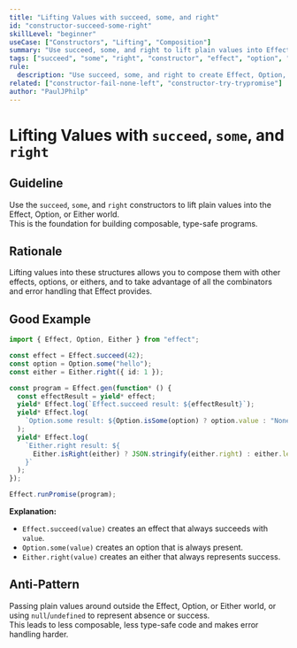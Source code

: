 ```yaml
---
title: "Lifting Values with succeed, some, and right"
id: "constructor-succeed-some-right"
skillLevel: "beginner"
useCase: ["Constructors", "Lifting", "Composition"]
summary: "Use succeed, some, and right to lift plain values into Effect, Option, or Either, making them composable and type-safe."
tags: ["succeed", "some", "right", "constructor", "effect", "option", "either", "lifting"]
rule:
  description: "Use succeed, some, and right to create Effect, Option, or Either from plain values."
related: ["constructor-fail-none-left", "constructor-try-trypromise"]
author: "PaulJPhilp"
---
```


# Lifting Values with `succeed`, `some`, and `right`

## Guideline

Use the `succeed`, `some`, and `right` constructors to lift plain values into the Effect, Option, or Either world.  
This is the foundation for building composable, type-safe programs.

## Rationale

Lifting values into these structures allows you to compose them with other effects, options, or eithers, and to take advantage of all the combinators and error handling that Effect provides.

## Good Example

```typescript
import { Effect, Option, Either } from "effect";

const effect = Effect.succeed(42);
const option = Option.some("hello");
const either = Either.right({ id: 1 });

const program = Effect.gen(function* () {
  const effectResult = yield* effect;
  yield* Effect.log(`Effect.succeed result: ${effectResult}`);
  yield* Effect.log(
    `Option.some result: ${Option.isSome(option) ? option.value : "None"}`
  );
  yield* Effect.log(
    `Either.right result: ${
      Either.isRight(either) ? JSON.stringify(either.right) : either.left
    }`
  );
});

Effect.runPromise(program);

```

**Explanation:**  
- `Effect.succeed(value)` creates an effect that always succeeds with `value`.
- `Option.some(value)` creates an option that is always present.
- `Either.right(value)` creates an either that always represents success.

## Anti-Pattern

Passing plain values around outside the Effect, Option, or Either world, or using `null`/`undefined` to represent absence or success.  
This leads to less composable, less type-safe code and makes error handling harder.